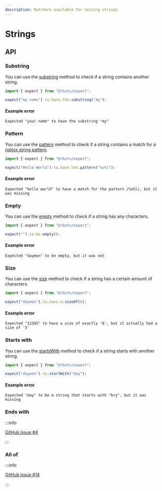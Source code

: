 ```yaml
---
description: Matchers available for testing strings.
---
```


# Strings

## API

### Substring

You can use the [substring](/docs/api/expect.assertion.substring.md) method to check if a string contains another
string.

```ts
import { expect } from "@rbxts/expect";

expect("my name").to.have.the.substring("my");
```

#### Example error

```logs
Expected "your name" to have the substring "my"
```

### Pattern

You can use the [pattern](/docs/api/expect.assertion.pattern.md) method to check if a string contains a match for a
[roblox string pattern](https://create.roblox.com/docs/luau/strings#string-pattern-reference).

```ts
import { expect } from "@rbxts/expect";

expect("Hello World").to.have.the.pattern("%u%l");
```

#### Example error

```logs
Expected "hello world" to have a match for the pattern /%u%l/, but it was missing
```

### Empty

You can use the [empty](/docs/api/expect.assertion.empty.md) method to check if a string has any characters.

```ts
import { expect } from "@rbxts/expect";

expect("").to.be.empty();
```

#### Example error

```logs
Expected "daymon" to be empty, but it was not
```

### Size

You can use the [size](/docs/api/expect.assertion.size.md) method to check if a string has a certain amount of
characters.

```ts
import { expect } from "@rbxts/expect";

expect("daymon").to.have.a.sizeOf(6);
```

#### Example error

```logs
Expected "12345" to have a size of exactly '6', but it actually had a size of '5'
```

### Starts with

You can use the [startsWith](/docs/api/expect.assertion.startWith.md) method to check if a string starts with another
string.

```ts
import { expect } from "@rbxts/expect";

expect("daymon").to.startWith("day");
```

#### Example error

```logs
Expected "day" to be a string that starts with "bry", but it was missing
```

### Ends with

:::info

[GitHub Issue #4](https://github.com/daymxn/rbxts-expect/issues/4)

:::

### All of

:::info

[GitHub Issue #14](https://github.com/daymxn/rbxts-expect/issues/14)

:::

